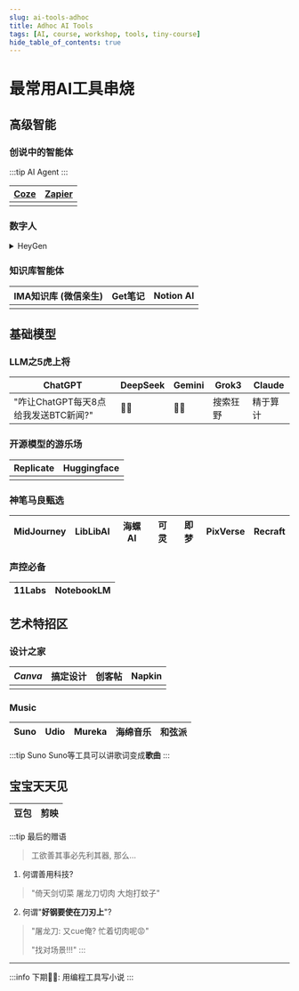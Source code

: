 ```yaml
---
slug: ai-tools-adhoc
title: Adhoc AI Tools
tags: [AI, course, workshop, tools, tiny-course]
hide_table_of_contents: true
---
```





<TOCInline toc={toc} />

# 最常用AI工具串烧

<!-- truncate -->

## 高级智能

### 创说中的智能体

:::tip AI Agent
:::

| [Coze](https://www.coze.com/) | [**Zapier**](https://zapier.com/) |
|-------------------------------|-----------------------------------|
| [<Image img={CozeStore} />](https://www.coze.com/) | [<Image img={Zapier} />](https://zapier.com/) |

### 数字人

<details>
<summary>HeyGen</summary>
[<Image img={HeyGen} />](https://app.heygen.com/guest/templates?cid=5e24983e)
</details>

### 知识库智能体

| **IMA知识库** (微信亲生) | Get笔记 | Notion AI |
|--------------------------|---------|-----------|
| [<Image img={ImaPng} width={100} height={100} />](https://ima.qq.com/) | [<Image img={GetPng} width={100} height={100} />](https://www.biji.com/) | [<NotionSvg width={100} height={100} />](https://www.notion.so/product/ai) | 


## 基础模型

### LLM之5虎上将

| ChatGPT | DeepSeek | Gemini | Grok3 | **Claude** |
|---------|----------|--------|-------|------------|
| "咋让ChatGPT每天8点给我发送BTC新闻?" | 👌🏻 | 👌🏻 | 搜索狂野 | 精于算计 |

### 开源模型的游乐场

| **Replicate** | Huggingface |
|---------------|-------------|
| [<ReplicateSvg width={100} height={100} />](https://replicate.com/explore) | [<HuggingfaceSvg width={100} height={100} />](https://huggingface.co/) |

### 神笔马良甄选

| MidJourney | **LibLibAI** | 海螺AI | 可灵 | 即梦 | PixVerse | Recraft |
|------------|--------------|--------|------|------|----------|---------|

### 声控必备

| 11Labs | NotebookLM |
|--------|------------|

## 艺术特招区

### 设计之家

| _Canva_ | 搞定设计 | **创客帖** | **Napkin** |
|---------|------------|----------|----------|
| [<CanvaSvg width={100} height={100} />](https://www.canva.com/) | [<GaodingSvg width={100} height={100} />](https://www.gaoding.com/) | [<ChuangkitSvg width={100} height={100} />](https://www.chuangkit.com/) |<NapkinSvg width={100} height={100} /> |

### Music

| **Suno** | Udio | Mureka | 海绵音乐 | 和弦派 |
|----------|------|--------|----------|--------|

:::tip Suno
Suno等工具可以讲歌词变成**歌曲**
:::

## 宝宝天天见

| 豆包 | 剪映 |
|------|------|

:::tip 最后的赠语

> 工欲善其事必先利其器, 那么...

1. 何谓善用科技?
> "倚天剑切菜 屠龙刀切肉 大炮打蚊子"

2. 何谓"__好钢要使在刀刃上__"?
> "屠龙刀: 又cue俺? 忙着切肉呢😡"
> 
> "找对场景!!!"
:::

---


:::info 下期👋🏻: 用编程工具写小说
:::
